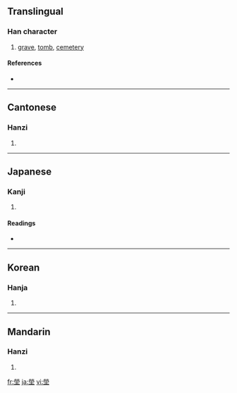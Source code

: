 {{also|茔}}
==Translingual==

===Han character===
{{Han char|rn=32|rad=土|as=10|sn=13|four=9910<sub>4</sub>|canj=火火月土 (FFBG)}}

# [[grave]], [[tomb]], [[cemetery]]

====References====
* {{Han ref|kx=0235.020|dkj=05320|dj=0472.290|hdz=10474.050|uh=584B|ud=22603|bh=B6F7|bd=46839}}

----

==Cantonese==

===Hanzi===
{{yue-hanzi|jyut=|y=ying4|sim=茔}}

# {{defn|Cantonese}}

----

==Japanese==

===Kanji===
{{ja-kanji|grade=|rs=土10}}

# {{defn|Japanese}}

====Readings====
* {{ja-readings|on=[[えい]] (ei)|kun=[[はか]] (haka)}}

----

==Korean==

===Hanja===
{{ko-hanja|hangeul=영|rv=yeong|mr=yŏng}}

# {{defn|Korean}}

----

==Mandarin==

===Hanzi===
{{cmn-hanzi|sim=茔|pin=[[yíng]] ([[ying2]])|wg=ying<sup>2</sup>}}

# {{defn|Mandarin}}

[[fr:塋]]
[[ja:塋]]
[[vi:塋]]
